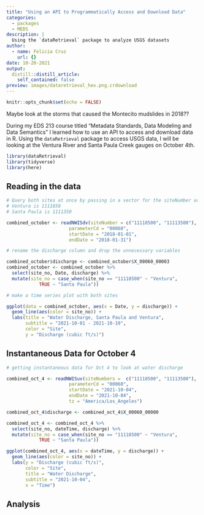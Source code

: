 ```yaml
---
title: "Using an API to Programmatically Access and Download Data"
categories:
  - packages
  - MEDS
description: |
  Using the `dataRetrieval` package to analyze USGS datasets
author:
  - name: Felicia Cruz
    url: {}
date: 10-20-2021
output:
  distill::distill_article:
    self_contained: false
preview: images/dataretrieval_hex.png.crdownload
---
```



```r
knitr::opts_chunk$set(echo = FALSE)
```


Maybe look at the storms that caused the Montecito mudslides in 2018?? 

During my EDS 213 course titled "Metadata Standards, Data Modeling and Data Semantics" I learned how to use an API to access and download data in R. Using the `dataRetrieval` package to access USGS data, I will be looking at the Ventura River and Santa Paula Creek gauges on October 4th.


```r
library(dataRetrieval)
library(tidyverse)
library(here)
```

## Reading in the data 
```r
# Query both sites at once by passing in a vector for the siteNumber argument  
# Ventura is 1111850
# Santa Paula is 1111350

combined_october <- readNWISdv(siteNumber = c("11118500", "11113500"),
                       parameterCd = "00060",
                       startDate = "2018-01-01",
                       endDate = "2018-01-31")

# rename the discharge column and drop the unnecessary variables 

combined_october$discharge <- combined_october$X_00060_00003
combined_october <- combined_october %>% 
  select(site_no, Date, discharge) %>% 
  mutate(site_no = case_when(site_no == "11118500" ~ "Ventura",
            TRUE ~ "Santa Paula"))
```


```r
# make a time series plot with both sites 

ggplot(data = combined_october, aes(x = Date, y = discharge)) +
  geom_line(aes(color = site_no)) +
  labs(title = "Water Discharge, Santa Paula and Ventura",
       subtitle = "2021-10-01 - 2021-10-19",
       color = "Site",
       y = "Discharge (cubic ft/s)")
```
## Instantaneous Data for October 4
```r
# getting instantaneous data for Oct 4 to look at water discharge 

combined_oct_4 <- readNWISuv(siteNumbers =  c("11118500", "11113500"),
                       parameterCd = "00060",
                       startDate = "2021-10-04",
                       endDate = "2021-10-04",
                       tz = "America/Los_Angeles")

combined_oct_4$discharge <- combined_oct_4$X_00060_00000

combined_oct_4 <- combined_oct_4 %>% 
  select(site_no, dateTime, discharge) %>% 
  mutate(site_no = case_when(site_no == "11118500" ~ "Ventura",
            TRUE ~ "Santa Paula"))

ggplot(combined_oct_4, aes(x = dateTime, y = discharge)) +
  geom_line(aes(color = site_no)) +
  labs(y = "Discharge (cubic ft/s)",
       color = "Site",
       title = "Water Discharge",
       subtitle = "2021-10-04",
       x = "Time") 


```

## Analysis 
